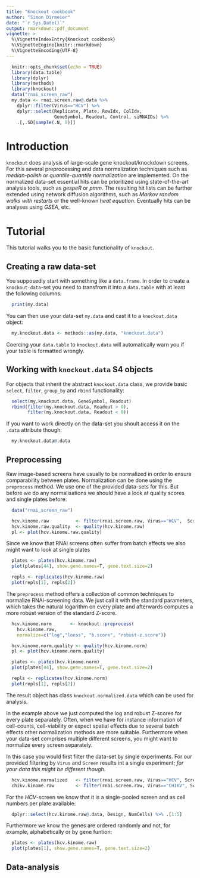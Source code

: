 ```yaml
---
title: "Knockout cookbook"
author: "Simon Dirmeier"
date: "`r Sys.Date()`"
output: rmarkdown::pdf_document
vignette: >
  %\VignetteIndexEntry{Knockout cookbook}
  %\VignetteEngine{knitr::rmarkdown}
  %\VignetteEncoding{UTF-8}
---
```


```r
  knitr::opts_chunk$set(echo = TRUE)
  library(data.table)
  library(dplyr)
  library(methods)
  library(knockout)
  data("rnai_screen_raw")
  my.data <- rnai.screen.raw@.data %>% 
    dplyr::filter(Virus=="HCV") %>%
    dplyr::select(Replicate, Plate, RowIdx, ColIdx, 
                  GeneSymbol, Readout, Control, siRNAIDs) %>% 
    .[,.SD[sample(.N, 5)]]
```

# Introduction

`knockout` does analysis of large-scale gene knockout/knockdown screens.
 For this several preprocessing and data normalization techniques such as
 *median-polish* or *quantile-quantile normalization* are implemented.
 On the normalized data-set essential hits can be prioritized using 
 state-of-the-art analysis tools, such as *gespeR* or *pmm*. 
 The resulting hit lists can be further extended using network diffusion 
 algorithms, such as *Markov random walks with restarts* or the well-known
 *heat equation*. Eventually hits can be analyses using *GSEA*, etc.

# Tutorial

This tutorial walks you to the basic functionality of `knockout`.

## Creating a raw data-set

You supposedly start with something like a `data.frame`. In order to create a 
`knockout-data`-set you need to transfrom it into a `data.table` with at least 
the following columns:

```r
  print(my.data)
```

You can then use your data-set `my.data` and cast it to a `knockout.data` object:

```r
  my.knockout.data <- methods::as(my.data, "knockout.data")
```

Coercing your `data.table` to `knockout.data` will automatically warn you if 
your table is formatted wrongly.

## Working with `knockout.data` S4 objects

For objects that inherit the abstract `knockout.data` class, we provide basic 
`select`, `filter`, `group_by` and `rbind` functionality:

```r
  select(my.knockout.data, GeneSymbol, Readout)
  rbind(filter(my.knockout.data, Readout > 0),
        filter(my.knockout.data, Readout < 0))
```

If you want to work directly on the data-set you shoult access it on the `.data` attribute though:

```r
  my.knockout.data@.data
```

## Preprocessing

Raw image-based screens have usually to be normalized in order to ensure
comparability between plates. Normalization can be done using the `preprocess` 
method. We use one of the provided data-sets for this. But before we do any normalisations 
we should have a look at quality scores and single plates before:

```r
  data("rnai_screen_raw")
```

```r
  hcv.kinome.raw          <- filter(rnai.screen.raw, Virus=="HCV",  Screen=="Kinome")
  hcv.kinome.raw.quality  <- quality(hcv.kinome.raw)
  pl <- plot(hcv.kinome.raw.quality)
```

Since we know that RNAi screens often suffer from batch effects we also might want to look at single plates

```r
  plates <- plates(hcv.kinome.raw)
  plot(plates[44], show.gene.names=T, gene.text.size=2)
```

```r
  repls <- replicates(hcv.kinome.raw)
  plot(repls[1], repls[2])
```

The `preprocess` method offers a collection of common techniques to normalize 
RNAi-screening data. We just call it with the standard parameters, which takes the natural 
logarithm on every plate and afterwards computes a more robust version of the standard Z-score.

```r
  hcv.kinome.norm       <- knockout::preprocess(
    hcv.kinome.raw,
    normalize=c("log","loess", "b.score", "robust-z.score"))
```

```r
  hcv.kinome.norm.quality <- quality(hcv.kinome.norm)
  pl <- plot(hcv.kinome.norm.quality)
```

```r
  plates <- plates(hcv.kinome.norm)
  plot(plates[44], show.gene.names=T, gene.text.size=2)
```

```r
  repls <- replicates(hcv.kinome.norm)
  plot(repls[1], repls[2])
```

The result object has class `knockout.normalized.data` which can be used for analysis. 

In the example above we just computed the log and robust Z-scores for every 
plate separately. Often, when we have for instance information of cell-counts, 
cell-viability or expect spatial effects due to several batch effects other 
normalization methods are more suitable. Furthermore when your data-set 
comprises multiple different screens, you might want to normalize every screen 
separately. 

In this case you would first filter the data-set by single experiments. For our provided 
filtering by `Virus` and `Screen` results int a single experiment; 
*for your data this might be different though*.

```r
  hcv.kinome.normalized   <- filter(rnai.screen.raw, Virus=="HCV", Screen=="Kinome")
  chikv.kinome.raw        <- filter(rnai.screen.raw, Virus=="CHIKV", Screen=="Kinome")
```

For the *HCV*-screen we know that it is a single-pooled screen and as cell numbers per plate available:

```r
  dplyr::select(hcv.kinome.raw@.data, Design, NumCells) %>% .[1:5]
```
Furthermore we know the genes are ordered randomly and not, for example, alphabetically or by gene funtion:

```r
  plates <- plates(hcv.kinome.raw)
  plot(plates[1], show.gene.names=T, gene.text.size=2)
```

## Data-analysis

